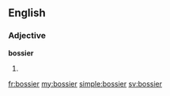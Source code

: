 ==English==

===Adjective===
'''bossier'''

# {{en-comparative of|bossy}}

[[fr:bossier]]
[[my:bossier]]
[[simple:bossier]]
[[sv:bossier]]